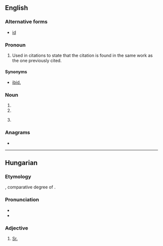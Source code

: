 {{also|Appendix:Variations of "id"}}
==English==

===Alternative forms===
* [[id]]

===Pronoun===
{{head|en|pronoun}}

# {{lb|en|bibliography}} {{abbreviation of|en|idem}} Used in citations to state that the citation is found in the same work as the one previously cited.

====Synonyms====
* {{sense|bibliography}} [[ibid.]]

===Noun===
{{head|en|noun}}

# {{acronym of|en|identity document}}
# {{abbreviation of|en|identification}}
# {{lb|en|computing}} {{abbreviation of|en|identifier}}

===Anagrams===
* {{anagrams|en|a=di|DI|Di|dI|di|di-}}

----

==Hungarian==

===Etymology===
{{abbreviation of|hu|[[idősb]] or [[idősebb]]||older|nodot=y}}, comparative degree of {{m|hu|idős||old}}.

===Pronunciation===
* {{hu-IPA|idősb}}
* {{hu-IPA|idősebb}}

===Adjective===
{{head|hu|adjective}}

# [[Sr.]] {{gloss|a title used before a father's name when his son is given the same name}}
#: {{uxi|hu|'''id.''' Kovács János|János Kovács '''Sr.'''}}